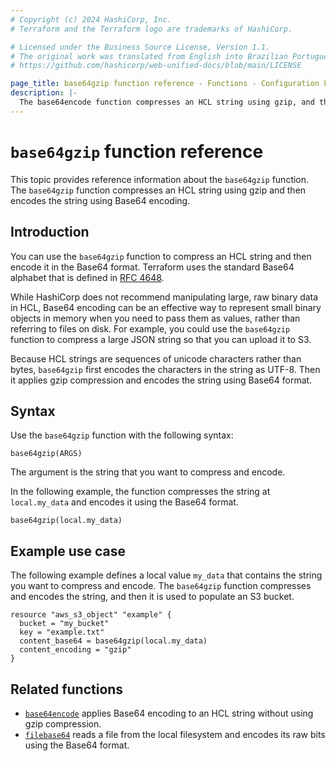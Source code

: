 ```yaml
---
# Copyright (c) 2024 HashiCorp, Inc.
# Terraform and the Terraform logo are trademarks of HashiCorp.

# Licensed under the Business Source License, Version 1.1.
# The original work was translated from English into Brazilian Portuguese.
# https://github.com/hashicorp/web-unified-docs/blob/main/LICENSE

page_title: base64gzip function reference - Functions - Configuration Language
description: |-
  The base64encode function compresses an HCL string using gzip, and then encodes it using Base64 encoding.
---
```


# `base64gzip` function reference

This topic provides reference information about the `base64gzip` function.
The `base64gzip` function compresses an HCL string using gzip and then encodes the string using Base64 encoding.

## Introduction

You can use the `base64gzip` function to compress an HCL string and then encode it in the Base64 format.
Terraform uses the standard Base64 alphabet that is defined in [RFC 4648](https://datatracker.ietf.org/doc/html/rfc4648#section-4).

While HashiCorp does not recommend manipulating large, raw binary data in HCL, Base64 encoding can be an effective way to represent small binary objects in memory when you need to pass them as values, rather than referring to files on disk.
For example, you could use the `base64gzip` function to compress a large JSON string so that you can upload it to S3.

Because HCL strings are sequences of unicode characters rather than bytes, `base64gzip` first encodes the characters in the string as UTF-8.
Then it applies gzip compression and encodes the string using Base64 format.

## Syntax

Use the `base64gzip` function with the following syntax:

```hcl
base64gzip(ARGS)
```

The argument is the string that you want to compress and encode.

In the following example, the function compresses the string at `local.my_data` and encodes it using the Base64 format.

```hcl
base64gzip(local.my_data)
```

## Example use case

The following example defines a local value `my_data` that contains the string you want to compress and encode.
The `base64gzip` function compresses and encodes the string, and then it is used to populate an S3 bucket.

```hcl
resource "aws_s3_object" "example" {
  bucket = "my_bucket"
  key = "example.txt"
  content_base64 = base64gzip(local.my_data)
  content_encoding = "gzip"
}
```

## Related functions

* [`base64encode`](/terraform/language/functions/base64encode) applies Base64 encoding to an HCL string without using gzip compression.
* [`filebase64`](/terraform/language/functions/filebase64) reads a file from the local filesystem and encodes its raw bits using the Base64 format.
